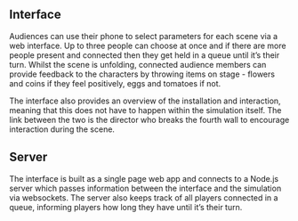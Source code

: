 
## Interface

Audiences can use their phone to select parameters for each scene via a web interface. Up to three people can choose at once and if there are more people present and connected then they get held in a queue until it’s their turn. Whilst the scene is unfolding, connected audience members can provide feedback to the characters by throwing items on stage - flowers and coins if they feel positively, eggs and tomatoes if not.

<Fig
    src="interface-phone.jpg"
    width={961}
    height={1272}
/>

The interface also provides an overview of the installation and interaction, meaning that this does not have to happen within the simulation itself. The link between the two is the director who breaks the fourth wall to encourage interaction during the scene.

## Server

The interface is built as a single page web app and connects to a Node.js server which passes information between the interface and the simulation via websockets. The server also keeps track of all players connected in a queue, informing players how long they have until it’s their turn.